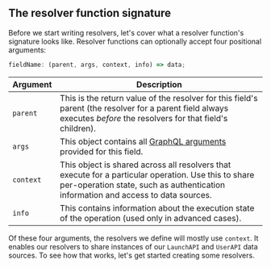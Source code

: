 ## The resolver function signature

Before we start writing resolvers, let's cover what a resolver function's signature looks like. Resolver functions can optionally accept four positional arguments:

```js
fieldName: (parent, args, context, info) => data;
```

| Argument  | Description  |
|---|---|
| `parent` | This is the return value of the resolver for this field's parent (the resolver for a parent field always executes _before_ the resolvers for that field's children).  |
| `args` |  This object contains all [GraphQL arguments](https://graphql.org/graphql-js/passing-arguments/) provided for this field. |
| `context` | This object is shared across all resolvers that execute for a particular operation. Use this to share per-operation state, such as authentication information and access to data sources. |
| `info` | This contains information about the execution state of the operation (used only in advanced cases). |

Of these four arguments, the resolvers we define will mostly use `context`. It enables our resolvers to share instances of our `LaunchAPI` and `UserAPI` data sources. To see how that works, let's get started creating some resolvers.

